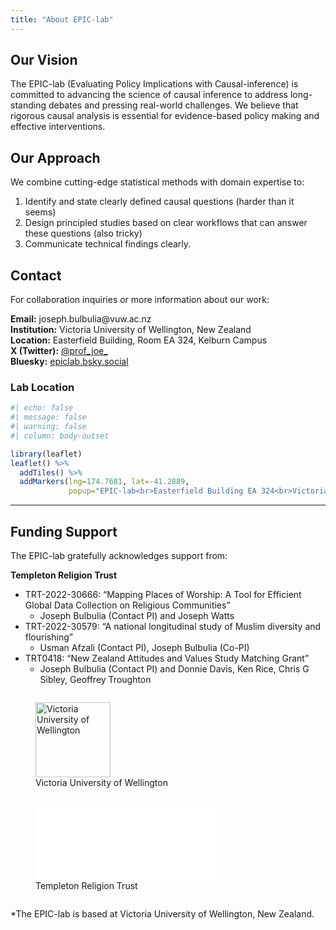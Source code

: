 ```yaml
---
title: "About EPIC-lab"
---
```


## Our Vision

The EPIC-lab (Evaluating Policy Implications with Causal-inference) is committed to advancing the science of causal inference to address long-standing debates and pressing real-world challenges. We believe that rigorous causal analysis is essential for evidence-based policy making and effective interventions.


## Our Approach

We combine cutting-edge statistical methods with domain expertise to:

1. Identify and state clearly defined causal questions (harder than it seems)
2. Design principled studies based on clear workflows that can answer these questions (also tricky)
3. Communicate technical findings clearly.

## Contact

For collaboration inquiries or more information about our work:

**Email:** joseph.bulbulia@vuw.ac.nz  
**Institution:** Victoria University of Wellington, New Zealand  
**Location:** Easterfield Building, Room EA 324, Kelburn Campus  
**X (Twitter):** [@prof_joe_](https://x.com/prof_joe_)  
**Bluesky:** [epiclab.bsky.social](https://epiclab.bsky.social)

### Lab Location

```r
#| echo: false
#| message: false
#| warning: false
#| column: body-outset

library(leaflet)
leaflet() %>%
  addTiles() %>%
  addMarkers(lng=174.7681, lat=-41.2889, 
             popup="EPIC-lab<br>Easterfield Building EA 324<br>Victoria University of Wellington")
```

---

## Funding Support

The EPIC-lab gratefully acknowledges support from:

**Templeton Religion Trust**

- TRT-2022-30666: "Mapping Places of Worship: A Tool for Efficient Global Data Collection on Religious Communities"
  - Joseph Bulbulia (Contact PI) and Joseph Watts
  
- TRT-2022-30579: "A national longitudinal study of Muslim diversity and flourishing"
  - Usman Afzali (Contact PI), Joseph Bulbulia (Co-PI)
  
- TRT0418: "New Zealand Attitudes and Values Study Matching Grant"
  - Joseph Bulbulia (Contact PI) and Donnie Davis, Ken Rice, Chris G Sibley, Geoffrey Troughton

:::: {.columns}
::: {.column width="60%"}
![Victoria University of Wellington](images/logos/vuw-logo.jpg){height="120px"}
:::
::::

:::: {.columns}
::: {.column width="50%"}
![Templeton Religion Trust](images/logos/trt-logo.png.pdf){height="120px"}
:::
::::

*The EPIC-lab is based at Victoria University of Wellington, New Zealand.

